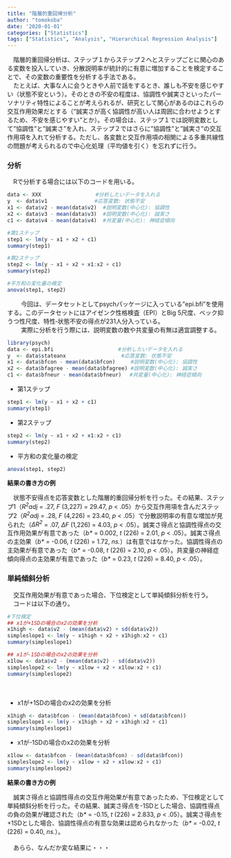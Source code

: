 ```yaml
---
title: "階層的重回帰分析"
author: "tomokoba"
date: '2020-01-01'
categories: ["Statistics"]
tags: ["Statistics", "Analysis", "Hierarchical Regression Analysis"]
---
```



<style>
  @charset “UTF-8”;
  @import url(https://fonts.googleapis.com/earlyaccess/notosansjapanese.css);
  @import url(https://fonts.googleapis.com/css?family=Lato:400,900);
</style>




　階層的重回帰分析は、ステップ１からステップ２へとステップごとに関心のある変数を投入していき、分散説明率が統計的に有意に増加することを検定することで、その変数の重要性を分析する手法である。<br>
　たとえば、大事な人に会うときや人前で話をするとき、誰しも不安を感じやすい（状態不安という）。そのときの不安の程度は、協調性や誠実さといったパーソナリティ特性によることが考えられるが、研究として関心があるのはこれらの交互作用効果だとする（"誠実さが高く協調性が高い人は周囲に合わせようとするため、不安を感じやすい"とか）。その場合は、ステップ１では説明変数として"協調性"と"誠実さ"を入れ、ステップ２ではさらに"協調性"と"誠実さ"の交互作用項を入れて分析する。ただし、各変数と交互作用項の相関による多重共線性の問題が考えられるので中心化処理（平均値を引く）を忘れずに行う。<br>

### 分析

　Rで分析する場合には以下のコードを用いる。<br>

``` r
data <- XXX     　　　　　　　 #分析したいデータを入れる
y  <- data$v1 　　　　　　　　 #応答変数: 状態不安
x1 <- data$v2 - mean(data$v2)  #説明変数(中心化): 協調性
x2 <- data$v3 - mean(data$v3)  #説明変数(中心化): 誠実さ
c1 <- data$v4 - mean(data$v4)  #共変量(中心化): 神経症傾向

#第1ステップ
step1 <- lm(y ~ x1 + x2 + c1)
summary(step1)

#第2ステップ
step2 <- lm(y ~ x1 + x2 + x1:x2 + c1)
summary(step2)

#平方和の変化量の検定
anova(step1, step2)

```

　
　今回は、データセットとしてpsychパッケージに入っている"epi.bfi"を使用する。このデータセットにはアイゼンク性格検査（EPI）とBig 5尺度、ベック抑うつ性尺度、特性‐状態不安の得点が231人分入っている。<br>
　
　実際に分析を行う際には、説明変数の数や共変量の有無は適宜調整する。


```r
library(psych)
data <- epi.bfi 　　　　　　　　　　　　#分析したいデータを入れる
y  <- data$stateanx  　　　　　　　　　 #応答変数: 状態不安
x1 <- data$bfcon - mean(data$bfcon)     #説明変数(中心化): 協調性
x2 <- data$bfagree - mean(data$bfagree) #説明変数(中心化): 誠実さ
c1 <- data$bfneur - mean(data$bfneur)　 #共変量(中心化): 神経症傾向
```

+    第1ステップ

```r
step1 <- lm(y ~ x1 + x2 + c1)
summary(step1)
```

+    第2ステップ

```r
step2 <- lm(y ~ x1 + x2 + x1:x2 + c1)
summary(step2)
```

+    平方和の変化量の検定

```r
anova(step1, step2)
```

**結果の書き方の例**<br>

　状態不安得点を応答変数とした階層的重回帰分析を行った。その結果、ステップ1（*R^2^adj* = .27, *F* (3,227) = 29.47, *p* < .05）から交互作用項を含んだステップ2（*R^2^adj* = .28, *F* (4,226) = 23.40, *p* < .05）で分散説明率の有意な増加が見られた（*ΔR^2^* = .07, *ΔF* (1,226) = 4.03, *p* < .05）。誠実さ得点と協調性得点の交互作用効果が有意であった（*b\** = 0.002, *t* (226) = 2.01, *p* < .05）。誠実さ得点の主効果（*b\** = -0.06, *t* (226) = 1.72, *ns.*）は有意ではなかった。協調性得点の主効果が有意であった（*b\** = -0.08, *t* (226) = 2.10,  *p* < .05）。共変量の神経症傾向得点の主効果が有意であった（*b\** = 0.23, *t* (226) = 8.40, *p* < .05）。

### 単純傾斜分析

　交互作用効果が有意であった場合、下位検定として単純傾斜分析を行う。<br>
　コードは以下の通り。
　
　
```r
#下位検定
## x1が+1SDの場合のx2の効果を分析
x1high <- data$v2 - (mean(data$v2) + sd(data$v2))
simpleslope1 <- lm(y ~ x1high + x2 + x1high:x2 + c1) 
summary(simpleslope1)

## x1が-1SDの場合のx2の効果を分析
x1low <- data$v2 - (mean(data$v2) - sd(data$v2))
simpleslope2 <- lm(y ~ x1low + x2 + x1low:x2 + c1)
summary(simpleslope2)

```
　

+    x1が+1SDの場合のx2の効果を分析

```r
x1high <- data$bfcon - (mean(data$bfcon) + sd(data$bfcon))
simpleslope1 <- lm(y ~ x1high + x2 + x1high:x2 + c1) 
summary(simpleslope1)
```

+    x1が-1SDの場合のx2の効果を分析

```r
x1low <- data$bfcon - (mean(data$bfcon) - sd(data$bfcon))
simpleslope2 <- lm(y ~ x1low + x2 + x1low:x2 + c1)
summary(simpleslope2)

```

**結果の書き方の例**<br>

　誠実さ得点と協調性得点の交互作用効果が有意であったため、下位検定として単純傾斜分析を行った。その結果、誠実さ得点を-1SDとした場合、協調性得点の負の効果が確認された（*b\** = -0.15, *t* (226) = 2.833, *p* < .05）。誠実さ得点を+1SDとした場合、協調性得点の有意な効果は認められなかった（*b\** = -0.02, *t* (226) = 0.40, *ns.*）。<br>
<br>
　あらら、なんだか変な結果に・・・
<br>
